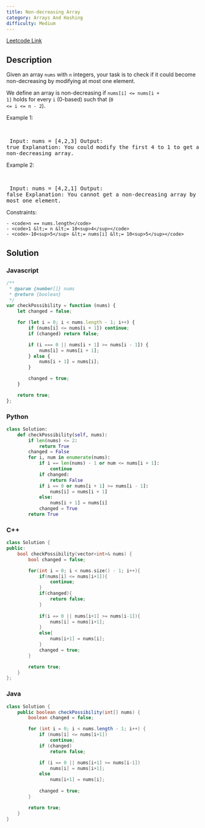 ```yaml
---
title: Non-decreasing Array
category: Arrays And Hashing
difficulty: Medium
---
```


<Callout>

[Leetcode Link](https://leetcode.com/problems/non-decreasing-array)

</Callout>

## Description
Given an array <code>nums</code> with <code>n</code> integers, your task is to check if it could become non-decreasing by modifying at most one element.

We define an array is non-decreasing if <code>nums[i] &lt;= nums[i + 1]</code> holds for every <code>i</code> (0-based) such that (<code>0 &lt;= i &lt;= n - 2</code>).

 
Example 1:

<br /><pre className="overflow-x-auto">
Input: nums = [4,2,3]
Output: true
Explanation: You could modify the first 4 to 1 to get a non-decreasing array.
</pre>

Example 2:

<br /><pre className="overflow-x-auto">
Input: nums = [4,2,1]
Output: false
Explanation: You cannot get a non-decreasing array by modifying at most one element.
</pre>

 
Constraints:


	- <code>n == nums.length</code>
	- <code>1 &lt;= n &lt;= 10<sup>4</sup></code>
	- <code>-10<sup>5</sup> &lt;= nums[i] &lt;= 10<sup>5</sup></code>



## Solution

### Javascript
```javascript
/**
 * @param {number[]} nums
 * @return {boolean}
 */
var checkPossibility = function (nums) {
    let changed = false;

    for (let i = 0; i < nums.length - 1; i++) {
        if (nums[i] <= nums[i + 1]) continue;
        if (changed) return false;

        if (i === 0 || nums[i + 1] >= nums[i - 1]) {
            nums[i] = nums[i + 1];
        } else {
            nums[i + 1] = nums[i];
        }

        changed = true;
    }

    return true;
};

```
### Python
```python
class Solution:
    def checkPossibility(self, nums):
        if len(nums) <= 2:
            return True
        changed = False
        for i, num in enumerate(nums):
            if i == len(nums) - 1 or num <= nums[i + 1]:
                continue
            if changed:
                return False
            if i == 0 or nums[i + 1] >= nums[i - 1]:
                nums[i] = nums[i + 1]
            else:
                nums[i + 1] = nums[i]
            changed = True
        return True

```
### C++
```cpp
class Solution {
public:
    bool checkPossibility(vector<int>& nums) {
        bool changed = false;

        for(int i = 0; i < nums.size() - 1; i++){
            if(nums[i] <= nums[i+1]){
                continue;
            }
            if(changed){
                return false;
            }
        
            if(i == 0 || nums[i+1] >= nums[i-1]){
                nums[i] = nums[i+1];
            }
            else{
                nums[i+1] = nums[i];
            }
            changed = true;
        }

        return true;
    }
};

```
### Java
```java
class Solution {
    public boolean checkPossibility(int[] nums) {
        boolean changed = false;

        for (int i = 0; i < nums.length - 1; i++) {
            if (nums[i] <= nums[i+1])
                continue;
            if (changed)
                return false;

            if (i == 0 || nums[i+1] >= nums[i-1])
                nums[i] = nums[i+1];
            else
                nums[i+1] = nums[i];
            
            changed = true;
        } 

        return true;
    }
}
```


